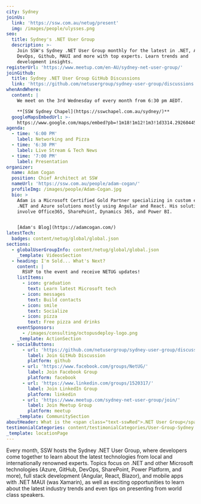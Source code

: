 ```yaml
---
city: Sydney
joinUs:
  link: 'https://ssw.com.au/netug/present'
  img: /images/people/ulysses.png
seo:
  title: Sydney's .NET User Group
  description: >-
    Join SSW's Sydney .NET User Group monthly for the latest in .NET, Azure, 
    DevOps, Github, MAUI and more with top experts. Learn trends and 
    development insights. 
registerUrl: 'https://www.meetup.com/en-AU/sydney-net-user-group/'
joinGithub:
  title: Sydney .NET User Group GitHub Discussions
  link: 'https://github.com/netusergroup/sydney-user-group/discussions'
whenAndWhere:
  content: |
    We meet on the 3rd Wednesday of every month from 6:30 pm AEDT.

    **[SSW Sydney Chapel](https://sswchapel.com.au/sydney/)**
  googleMapsEmbedUrl: >-
    https://www.google.com/maps/embed?pb=!1m18!1m12!1m3!1d3314.2926044583883!2d151.2144539883753!3d-33.83056394807196!2m3!1f0!2f0!3f0!3m2!1i1024!2i768!4f13.1!3m3!1m2!1s0x6b12ae97d5dce3c1%3A0xae8cb5f05af0e28d!2sSSW%20Sydney%20-%20Enterprise%20Software%20Development!5e0!3m2!1sen!2sau!4v1695000313184!5m2!1sen!2sau
agenda:
  - time: '6:00 PM'
    label: Networking and Pizza
  - time: '6:30 PM'
    label: Live Stream & Tech News
  - time: '7:00 PM'
    label: Presentation
organizer:
  name: Adam Cogan
  position: Chief Architect at SSW
  nameUrl: 'https://ssw.com.au/people/adam-cogan/'
  profileImg: /images/people/Adam-Cogan.jpg
  bio: >
    Adam is a Microsoft Certified Gold Partner specializing in custom enterprise
    .NET and Azure solutions mostly using Angular and React. His solutions also
    involve Office365, SharePoint, Dynamics 365, and Power BI.


    [Adam's Blog](https://adamcogan.com/)
latestTech:
  badges: content/netug/global/global.json
sections:
  - globalUserGroupInfo: content/netug/global/global.json
    _template: VideosSection
  - heading: I'm Sold... What's Next?
    content: |
      RSVP to the event and receive NETUG updates!
    listItems:
      - icon: graduation
        text: Learn latest Microsoft tech
      - icon: messages
        text: Build contacts
      - icon: smile
        text: Socialize
      - icon: pizza
        text: Free pizza and drinks
    eventSponsors:
      - /images/consulting/octopusdeploy-logo.png
    _template: ActionSection
  - socialButtons:
      - url: 'https://github.com/netusergroup/sydney-user-group/discussions'
        label: Join GitHub Discussion
        platform: github
      - url: 'https://www.facebook.com/groups/NetUG/'
        label: Join Facebook Group
        platform: facebook
      - url: 'https://www.linkedin.com/groups/1520317/'
        label: Join LinkedIn Group
        platform: linkedin
      - url: 'https://www.meetup.com/sydney-net-user-group/join/'
        label: Join Meetup Group
        platform: meetup
    _template: CommunitySection
aboutHeader: What is the <span class="text-sswRed">.NET User Group</span>?
testimonialCategories: content/testimonialCategories/User-Group-Sydney.mdx
_template: locationPage
---
```


Every month, SSW hosts the Sydney .NET User Group, where developers come together to learn about the latest technologies from local and internationally renowned experts. Topics focus on .NET and other Microsoft technologies (Azure, GitHub, DevOps, SharePoint, Power Platform, and more), full stack development (Angular, React, Blazor), and mobile apps with .NET MAUI (was Xamarin), as well as exciting opportunities to learn about the latest industry trends and even tips on presenting from world class speakers.
